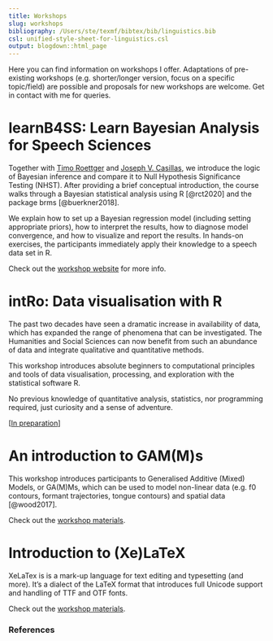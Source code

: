 ```yaml
---
title: Workshops
slug: workshops
bibliography: /Users/ste/texmf/bibtex/bib/linguistics.bib
csl: unified-style-sheet-for-linguistics.csl
output: blogdown::html_page
---
```


Here you can find information on workshops I offer.
Adaptations of pre-existing workshops (e.g. shorter/longer version, focus on a specific topic/field) are possible and proposals for new workshops are welcome.
Get in contact with me for queries.

# learnB4SS: Learn Bayesian Analysis for Speech Sciences

Together with [Timo Roettger](https://www.simplpoints.com) and [Joseph V. Casillas](https://www.jvcasillas.com), we introduce the logic of Bayesian inference and compare it to Null Hypothesis Significance Testing (NHST).
After providing a brief conceptual introduction, the course walks through a Bayesian statistical analysis using R [@rct2020] and the package brms [@buerkner2018].

We explain how to set up a Bayesian regression model (including setting appropriate priors), how to interpret the results, how to diagnose model convergence, and how to visualize and report the results.
In hands-on exercises, the participants immediately apply their knowledge to a speech data set in R.

Check out the [workshop website](https://learnb4ss.github.io) for more info.

# intRo: Data visualisation with R

The past two decades have seen a dramatic increase in availability of data, which has expanded the range of phenomena that can be investigated.
The Humanities and Social Sciences can now benefit from such an abundance of data and integrate qualitative and quantitative methods.

This workshop introduces absolute beginners to computational principles and tools of data visualisation, processing, and exploration with the statistical software R.

No previous knowledge of quantitative analysis, statistics, nor programming required, just curiosity and a sense of adventure.

[[In preparation](https://github.com/intro-rstats)]

# An introduction to GAM(M)s

This workshop introduces participants to Generalised Additive (Mixed) Models, or GA(M)Ms, which can be used to model non-linear data (e.g. f0 contours, formant trajectories, tongue contours) and spatial data [@wood2017].

Check out the [workshop materials](https://github.com/stefanocoretta/gamm-workshop).

# Introduction to (Xe)LaTeX

XeLaTex is is a mark-up language for text editing and typesetting (and more).
It's a dialect of the LaTeX format that introduces full Unicode support and handling of TTF and OTF fonts.

Check out the [workshop materials](https://github.com/stefanocoretta/xelatex-workshop).

### References
